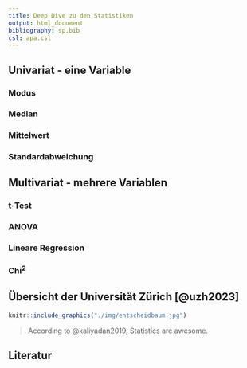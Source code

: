 ```yaml
---
title: Deep Dive zu den Statistiken
output: html_document
bibliography: sp.bib
csl: apa.csl
---
```


## Univariat - eine Variable


### Modus

### Median

### Mittelwert

### Standardabweichung

## Multivariat - mehrere Variablen

### t-Test

### ANOVA

### Lineare Regression

### Chi<sup>2</sup>

## Übersicht der Universität Zürich [@uzh2023]

```r
knitr::include_graphics("./img/entscheidbaum.jpg")
```



> According to @kaliyadan2019, Statistics are awesome.



## Literatur

<!-- <div id="refs"></div> -->


<!-- ```{css, include = T, echo = F} -->
<!-- THOUGHT THIS WAS NECESSARY; BUT APPARENTLY JUST OBSTRUCTS THE STYLING FROM THE ORIGINAL APP -->
<!-- body { -->
<!--     background-image: url(UniKonstanz_Logo.png); -->
<!--     background-size: 25%; -->
<!--     background-repeat: no-repeat; -->
<!--     background-position: 96% 1%; /* 3% 96%; makes it show up bottom left*/ -->
<!--     font-family: 'Ubuntu'; -->
<!--     color: #333; -->
<!-- } -->

<!-- h1 { -->
<!--     font-family: 'Ubuntu'; -->
<!--     color: #474747; /*this shade is 10% lighter than 333 so nicer for headings probably*/ -->
<!-- } -->
<!-- h2 { -->
<!--     font-family: 'Ubuntu'; -->
<!--     color: #474747; -->
<!-- } -->
<!-- h3 { -->
<!--     font-family: 'Ubuntu'; -->
<!--     color: #474747; -->
<!-- } -->
<!-- h4 { -->
<!--     font-family: 'Ubuntu'; -->
<!--     color: #474747; -->
<!-- } -->
<!-- ``` -->